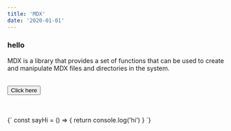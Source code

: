 ```yaml
---
title: 'MDX'
date: '2020-01-01'
---
```


### hello

<div>
  MDX is a library that provides a set of functions that can be used to create
  and manipulate MDX files and directories in the system.
</div>

<br />

<Button>Click here</Button>

<br />
<br />

<CodeBlock>
  {`
    const sayHi = () => {
      return console.log('hi')
    }
  `}
</CodeBlock>
<br />
